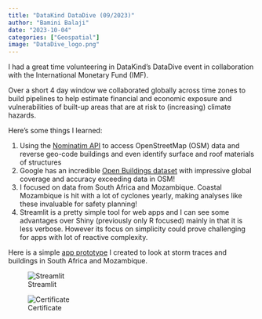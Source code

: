 ```yaml
---
title: "DataKind DataDive (09/2023)"
author: "Bamini Balaji"
date: "2023-10-04"
categories: ["Geospatial"]
image: "DataDive_logo.png"
---
```


I had a great time volunteering in DataKind's DataDive event in collaboration with the International Monetary Fund (IMF).

Over a short 4 day window we collaborated globally across time zones to build pipelines to help estimate financial and economic exposure and vulnerabilities of built-up areas that are at risk to (increasing) climate hazards.

Here's some things I learned:

1.  Using the [Nominatim API](https://nominatim.org/release-docs/latest/) to access OpenStreetMap (OSM) data and reverse geo-code buildings and even identify surface and roof materials of structures
2. Google has an incredible [Open Buildings dataset](https://sites.research.google/open-buildings/) with impressive global coverage and accuracy exceeding data in OSM!
3. I focused on data from South Africa and Mozambique. Coastal Mozambique is hit with a lot of cyclones yearly, making analyses like these invaluable for safety planning!
4. Streamlit is a pretty simple tool for web apps and I can see some advantages over Shiny (previously only R focused) mainly in that it is less verbose. However its focus on simplicity could prove challenging for apps with lot of reactive complexity.

Here is a simple [app prototype](https://datadive-imf-climate-draft.streamlit.app/) I created to look at storm traces and buildings in South Africa and Mozambique.

![Streamlit](Streamlit_app.png)


![Certificate](IMFDataDiveCertificate.png)